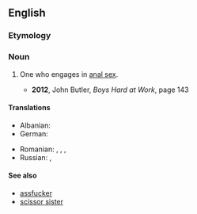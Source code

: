 ==English==

===Etymology===
{{compound|en|butt|fucker}}

===Noun===
{{en-noun}}

# {{lb|en|North America|vulgar|pejorative}} One who engages in [[anal sex]].
#* '''2012''', John Butler, ''Boys Hard at Work'', page 143

====Translations====
{{trans-top|buttfucker}}
* Albanian: {{t|sq|bythëqirë|m}}
* German: {{t+|de|Arschficker|m}}
{{trans-mid}}
* Romanian: {{t|ro|poponar}}, {{t|ro|curist}}, {{t|ro|găozar}}, {{t+|ro|fundaș}}
* Russian: {{t|ru|жопоёб|m}}, {{t+|ru|жо́пник|m}}
{{trans-bottom}}

====See also====
* [[assfucker]]
* [[scissor sister]]